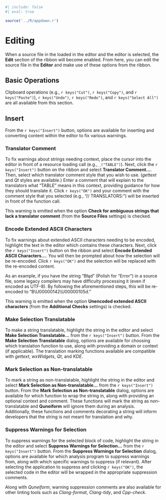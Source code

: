 ```r
#| include: false
#| eval: true

source('../R/appdown.r')
```

# Editing

When a source file in the loaded in the editor and the editor is selected, the **Edit** section of the ribbon will become enabled.
From here, you can edit the source file in the **Editor** and make use of these options from the ribbon.

## Basic Operations

Clipboard operations (e.g., `r keys("Cut")`, `r keys("Copy")`, and `r keys("Paste")`), `r keys("Undo")`, `r keys("Redo")`, and `r keys("Select All")` are all available from this section.

## Insert

From the `r keys("Insert")` button, options are available for inserting and converting content within the editor to fix various warnings.

### Translator Comment {-}

To fix warnings about strings needing context, place the cursor into the editor in front of a resource loading call (e.g., `_("TABLE")`).
Next, click the `r keys("Insert")` button on the ribbon and select **Translator Comment...**.
Then, select which translator comment style that you wish to use. (*gettext* and *Qt* styles are available.)
Enter a comment that will explain to the translators what "TABLE" means in this context, providing guidance for how they should translate it.
Click `r keys("OK")` and your comment with the comment style that you selected (e.g., "// TRANSLATORS: ") will be inserted in front of the function call.

::: {.notesection data-latex=""}
This warning is emitted when the option **Check for ambiguous strings that lack a translator comment** (from the **Source Files** settings) is checked.
:::

### Encode Extended ASCII Characters {-}

To fix warnings about extended ASCII characters needing to be encoded, highlight the text in the editor which contains these characters.
Next, click the `r keys("Insert")` button on the ribbon and select **Encode Extended ASCII Characters...**.
You will then be prompted about how the selection will be re-encoded.
Click `r keys("OK")` and the selection will be replaced with the re-encoded content.

As an example, if you have the string "Błąd" (Polish for "Error") in a source file, some legacy compilers may have difficulty processing it (even if encoded as UTF-8).
By following the aforementioned steps, this will be re-encoded to "B\\U00000142\\U00000105d."

::: {.notesection data-latex=""}
This warning is emitted when the option **Unencoded extended ASCII characters** (from the **Additional Checks** settings) is checked.
:::

### Make Selection Translatable {-}

To make a string translatable, highlight the string in the editor and select **Make Selection Translatable...** from the `r keys("Insert")` button.
From the **Make Selection Translatable** dialog, options are available for choosing which translation function to use, along with providing a domain or context (if applicable).
The translation marking functions available are compatible with *gettext*, *wxWidgets*, *Qt*, and *KDE*.

### Mark Selection as Non-translatable {-}

To mark a string as non-translatable, highlight the string in the editor and select **Mark Selection as Non-translatable...** from the `r keys("Insert")` button.
From the **Mark Selection as Non-translatable** dialog, options are available for which function to wrap the string in, along with providing an optional context and comment.
These functions will mark the string as non-translatable and **Quneiform** will ignore them during an analysis.
Additionally, these functions and comments decorating a string will inform developers that the string is not meant for translation and why.

### Suppress Warnings for Selection {-}

To suppress warnings for the selected block of code, highlight the string in the editor and select **Suppress Warnings for Selection...** from the `r keys("Insert")` button.
From the **Suppress Warnings for Selection** dialog, options are available for which analysis program to suppress warnings from, along with which specific warnings to suppress (if relevant).
After selecting the application to suppress and clicking `r keys("OK")`, the selected code in the editor will be wrapped in the appropriate suppression comments.

Along with *Quneiform*, warning suppression comments are also available for other linting tools such as *Clang-format*, *Clang-tidy*, and *Cpp-check*.
